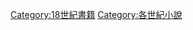 {{NovelsInCentury|18|17|18|17|19}}

[[Category:18世紀書籍|Category:18世紀書籍]]
[[Category:各世紀小說|Category:各世紀小說]]